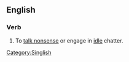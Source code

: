 ==English==

===Verb===
{{en-verb|*}}

# {{lb|en|Singapore|informal}} To [[talk nonsense]] or engage in [[idle]] chatter.

[[Category:Singlish]]